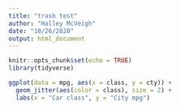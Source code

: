```yaml
---
title: "trash test"
author: "Halley McVeigh"
date: "10/26/2020"
output: html_document
---
```


```r
knitr::opts_chunk$set(echo = TRUE)
library(tidyverse)
```

```r
ggplot(data = mpg, aes(x = class, y = cty)) +
  geom_jitter(aes(color = class), size = 2) +
  labs(x = "Car class", y = "City mpg")
```

